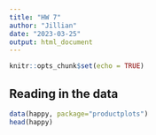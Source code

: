 ```yaml
---
title: "HW 7"
author: "Jillian"
date: "2023-03-25"
output: html_document
---
```


```r
knitr::opts_chunk$set(echo = TRUE)
```

## Reading in the data 
```r
data(happy, package="productplots")
head(happy)

```





```r




```





```r




```





